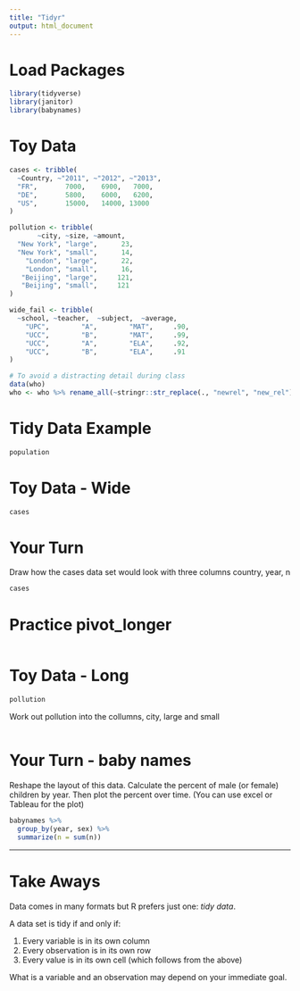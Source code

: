 ```yaml
---
title: "Tidyr"
output: html_document
---
```


# Load Packages
```r
library(tidyverse)
library(janitor) 
library(babynames)
```

# Toy Data 
```r
cases <- tribble(
  ~Country, ~"2011", ~"2012", ~"2013",
  "FR",       7000,    6900,   7000,
  "DE",       5800,    6000,   6200,
  "US",       15000,   14000, 13000
)

pollution <- tribble(
       ~city, ~size, ~amount,
  "New York", "large",      23,
  "New York", "small",      14,
    "London", "large",      22,
    "London", "small",      16,
   "Beijing", "large",     121,
   "Beijing", "small",     121
)

wide_fail <- tribble(
  ~school, ~teacher,  ~subject,  ~average,
    "UPC",        "A",        "MAT",     .90,
    "UCC",        "B",        "MAT",     .99,
    "UCC",        "A",        "ELA",     .92,
    "UCC",        "B",        "ELA",     .91  
)

# To avoid a distracting detail during class
data(who)
who <- who %>% rename_all(~stringr::str_replace(., "newrel", "new_rel"))
```





# Tidy Data Example
```r
population
```

# Toy Data - Wide
```r
cases
```


# Your Turn
Draw how the cases data set would look with three columns
country, year, n


```r
cases
```


# Practice pivot_longer

```r

```


# Toy Data - Long

```r
pollution
```

Work out pollution into the collumns,
city, large and small
```r

```




# Your Turn - baby names

Reshape the layout of this data. Calculate the percent of male (or female) children by year. Then plot the percent over time. (You can use excel or Tableau for the plot)

```r
babynames %>%
  group_by(year, sex) %>% 
  summarize(n = sum(n))
```

***


# Take Aways

Data comes in many formats but R prefers just one: _tidy data_.

A data set is tidy if and only if:

1. Every variable is in its own column
2. Every observation is in its own row
3. Every value is in its own cell (which follows from the above)

What is a variable and an observation may depend on your immediate goal.

